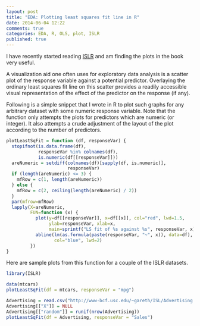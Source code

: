 ```yaml
---
layout: post
title: "EDA: Plotting least squares fit line in R"
date: 2014-06-04 12:22
comments: true
categories: EDA, R, OLS, plot, ISLR
published: true
---
```


I have recently started reading [ISLR][islr] and am finding the plots in the
book very useful.

A visualization aid one often uses for exploratory data analysis is a scatter
plot of the response variable against a potential predictor. Overlaying the
ordinary least squares fit line on this scatter provides a readily accessible
visual representation of the effect of the predictor on the response (if any).

Following is a simple snippet that I wrote in R to plot such graphs for any
arbitrary dataset with some numeric response variable. Note that the function
only attempts the plots for predictors which are numeric (or integer). It also
attempts a crude adjustment of the layout of the plot according to the number
of predictors.

<!--more-->

```r
plotLeastSqFit = function (df, responseVar) {
  stopifnot(is.data.frame(df),
            responseVar %in% colnames(df),
            is.numeric(df[[responseVar]]))
  areNumeric = setdiff(colnames(df)[sapply(df, is.numeric)],
                       responseVar)
  if (length(areNumeric) <= 3) {
    mfRow = c(1, length(areNumeric))
  } else {
    mfRow = c(2, ceiling(length(areNumeric) / 2))
  }
  par(mfrow=mfRow)
  lapply(X=areNumeric,
         FUN=function (x) {
           plot(y=df[[responseVar]], x=df[[x]], col="red", lwd=1.5,
                ylab=responseVar, xlab=x,
                main=sprintf("LS fit of %s against %s", responseVar, x))
           abline(lm(as.formula(paste(responseVar, "~", x)), data=df),
                  col="blue", lwd=2)
         })
}
```

Here are sample plots from this function for a couple of the ISLR datasets.

```r
library(ISLR)

data(mtcars)
plotLeastSqFit(df = mtcars, responseVar = "mpg")
```

```r
Advertising = read.csv("http://www-bcf.usc.edu/~gareth/ISL/Advertising.csv")
Advertising[["X"]] = NULL
Advertising[["random"]] = runif(nrow(Advertising))
plotLeastSqFit(df = Advertising, responseVar = "Sales")
```

<!--links-->
[islr]: http://www-bcf.usc.edu/~gareth/ISL/

